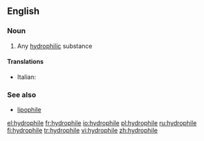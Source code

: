 ==English==

===Noun===
{{en-noun}}

#{{chemistry}} Any [[hydrophilic]] substance

====Translations====
{{top}}
* Italian: {{t+|it|idrofila|f}}
{{mid}}

{{bottom}}

===See also===
*[[lipophile]]

[[el:hydrophile]]
[[fr:hydrophile]]
[[io:hydrophile]]
[[pl:hydrophile]]
[[ru:hydrophile]]
[[fi:hydrophile]]
[[tr:hydrophile]]
[[vi:hydrophile]]
[[zh:hydrophile]]